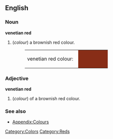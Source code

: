 {{Wikipedia}}
==English==

===Noun===
'''venetian red'''
#(''colour'') a brownish red colour.
#:<table><tr><td>venetian red colour: &nbsp;</td><td bgcolor="#882D17" width="80">&nbsp; </td></tr></table>

===Adjective===
'''venetian red'''
#(''colour'') of a brownish red colour.

===See also===
*[[Wiktionary_Appendix:Colours|Appendix:Colours]]

[[Category:Colors]]
[[Category:Reds]]